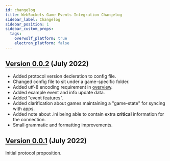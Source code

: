 ```yaml
---
id: changelog
title: WebSockets Game Events Integration Changelog
sidebar_label: Changelog
sidebar_position: 1
sidebar_custom_props:
  tags:
    overwolf_platform: true
    electron_platform: false
---
```


## [Version 0.0.2](versions/0-0-x/0-0-2) (July 2022)
- Added protocol version decleration to config file.
- Changed config file to sit under a game-specific folder.
- Added utf-8 encoding requirement in [overview][overview].
- Added example event and info update data.
- Added "event features".
- Added clarification about games maintaining a "game-state" for syncing with apps.
- Added note about .ini being able to contain extra **critical** information for the connection.
- Small grammatic and formatting improvements.

## [Version 0.0.1](versions/0-0-x/0-0-1) (July 2022)

Initial protocol proposition.


[overview]: <overview> "Overview"